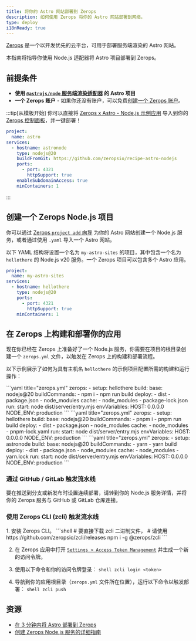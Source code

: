 ```yaml
---
title: 将你的 Astro 网站部署到 Zerops
description: 如何使用 Zerops 将你的 Astro 网站部署到网络。
type: deploy
i18nReady: true
---
```


[Zerops](https://zerops.io/) 是一个以开发优先的云平台，可用于部署服务端渲染的 Astro 网站。

本指南将指导你使用 Node.js 适配器将 Astro 项目部署到 Zerops。

## 前提条件

- **使用 [`@astrojs/node` 服务端渲染适配器](/zh-cn/guides/integrations-guide/node/) 的 Astro 项目**
- **一个 Zerops 账户** - 如果你还没有账户，可以免费[创建一个 Zerops 账户](https://zerops.io/)。

:::tip[从模板开始]
你可以直接将 [Zerops x Astro - Node.js 示例应用](https://github.com/zeropsio/recipe-astro-nodejs) 导入到你的 [Zerops 控制面板](https://app.zerops.io/dashboard/projects)，并一键部署！
```yaml
project:
  name: astro
services:
  - hostname: astronode
    type: nodejs@20
    buildFromGit: https://github.com/zeropsio/recipe-astro-nodejs
    ports:
      - port: 4321
        httpSupport: true
    enableSubdomainAccess: true
    minContainers: 1
```
:::

## 创建一个 Zerops Node.js 项目

你可以通过 [Zerops `project add` 向导](https://app.zerops.io/dashboard/project-add) 为你的 Astro 网站创建一个 Node.js 服务，或者通过使用 `.yaml` 导入一个 Astro 网站。

以下 YAML 结构将设置一个名为 `my-astro-sites` 的项目，其中包含一个名为 `hellothere` 的 Node.js v20 服务。一个 Zerops 项目可以包含多个 Astro 应用。

```yaml
project:
  name: my-astro-sites
services:
  - hostname: hellothere
    type: nodejs@20
    ports:
      - port: 4321
        httpSupport: true
    minContainers: 1
```


## 在 Zerops 上构建和部署你的应用

现在你已经在 Zerops 上准备好了一个 Node.js 服务，你需要在项目的根目录创建一个 `zerops.yml` 文件，以触发在 Zerops 上的构建和部署流程。

以下示例展示了如何为具有主机名 `hellothere` 的示例项目配置所需的构建和运行操作：

  <PackageManagerTabs>
    <Fragment slot="npm">
    ```yaml title="zerops.yml"
      zerops:
        - setup: hellothere
          build:
            base: nodejs@20
            buildCommands:
              - npm i
              - npm run build
            deploy:
              - dist
              - package.json
              - node_modules
            cache:
              - node_modules
              - package-lock.json
          run:
            start: node dist/server/entry.mjs
          envVariables:
            HOST: 0.0.0.0
            NODE_ENV: production
    ```
    </Fragment>
    <Fragment slot="pnpm">
    ```yaml title="zerops.yml"
      zerops:
        - setup: hellothere
          build:
            base: nodejs@20
            buildCommands:
              - pnpm i
              - pnpm run build
            deploy:
              - dist
              - package.json
              - node_modules
            cache:
              - node_modules
              - pnpm-lock.yaml
          run:
            start: node dist/server/entry.mjs
          envVariables:
            HOST: 0.0.0.0
            NODE_ENV: production
    ```
    </Fragment>
    <Fragment slot="yarn">
    ```yaml title="zerops.yml"
      zerops:
        - setup: astronode
          build:
            base: nodejs@20
            buildCommands:
              - yarn
              - yarn build
            deploy:
              - dist
              - package.json
              - node_modules
            cache:
              - node_modules
              - yarn.lock
          run:
            start: node dist/server/entry.mjs
          envVariables:
            HOST: 0.0.0.0
            NODE_ENV: production
    ```
    </Fragment>
  </PackageManagerTabs>

### 通过 GitHub / GitLab 触发流水线
要在推送到分支或新发布时设置连续部署，请转到你的 Node.js 服务详情，并将你的 Zerops 服务与 GitHub 或 GitLab 仓库连接。

### 使用 Zerops CLI (zcli) 触发流水线

<Steps>
1. 安装 Zerops CLI。
		```shell
		# 要直接下载 zcli 二进制文件，
		# 请使用 https://github.com/zeropsio/zcli/releases
		npm i -g @zerops/zcli
		```

2. 在 Zerops 应用中打开 [`Settings > Access Token Management`](https://app.zerops.io/settings/token-management) 并生成一个新的访问令牌。

3. 使用以下命令和你的访问令牌登录：
		```shell
		zcli login <token>
		```

4. 导航到你的应用根目录（`zerops.yml` 文件所在位置），运行以下命令以触发部署：
		```shell
		zcli push
		```
</Steps>

## 资源

- [在 3 分钟内将 Astro 部署到 Zerops](https://medium.com/@arjunaditya/how-to-deploy-astro-to-zerops-4230816a62b4)
- [创建 Zerops Node.js 服务的详细指南](https://docs.zerops.io/nodejs/how-to/create)

